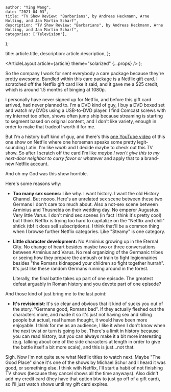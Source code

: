 
    author: "Ying Wang",
    date: "2021-04-03",
    title: "TV Show Review: "Barbarians", by Andreas Heckmann, Arne Nolting, and Jan Martin Scharf",
    description: "TV Show Review: "Barbarians", by Andreas Heckmann, Arne Nolting, and Jan Martin Scharf",
    categories: ['Television'],
};

  title: article.title,
  description: article.description,
};

  <ArticleLayout article={article} theme="solarized" {...props} />
);

So the company I work for sent everybody a care package because they're pretty
awesome. Bundled within this care package is a Netflix gift card. I scratched
off the Netflix gift card like it said, and it gave me a $25 credit, which is
around 1.5 months of binging at 1080p.

I personally have never signed up for Netflix, and before this gift card
arrived, had never planned to. I'm a DVD kind of guy, I buy a DVD boxed set and
watch my DVDs using a USB-to-DVD player. I find Comcast screws with my Internet
too often, shows often jump ship because streaming is starting to segment based
on original content, and I don't like variety, enough in order to make that
tradeoff worth it for me.

But I'm a history buff kind of guy, and there's this [one YouTube
video](https://www.youtube.com/watch?v=ojC-zTXSAsY) of this one show on Netflix
where one horseman speaks some pretty legit-sounding Latin. I'm like _woah_ and
I decide maybe to check out this TV show. So after I scratch off the card I'm
like _maybe I won't give this to my next-door neighbor to curry favor or
whatever_ and apply that to a brand-new Netflix account.

And oh my God was this show horrible.

Here's some reasons why:

- **Too many sex scenes:** Like why. I want history. I want the old History
  Channel. But noooo. Here's an unrelated sex scene between these two Germans
  I don't care too much about. Also a not-sex scene between Arminius and
  Thusnelda on their wedding day. No emperor Augustus. Very little Varus. I
  don't mind sex scenes (in fact I think it's pretty cool) but I think Netflix
  is trying too hard to capitalize on the "Netflix and chill" shtick (tbf it
  does sell subscriptions). I think that'll be a common thing when I browse
  further Netflix categories. Like "Steamy" is one category.

- **Little character development:** No Arminius growing up in the Eternal
  City. No change of heart besides maybe two or three conversations between
  Arminius and Varus. No real organizing of the Germanic tribes or seeing how
  they prepare the ambush or train to fight legionnairies besides "the Romans
  kidnapped your children so fight together hurrah". It's just like these
  random Germans running around in the forest.

  Literally, the final battle takes up part of one episode. The greatest
  defeat arguably in Roman history and you devote part of one episode?

And those kind of just bring me to the last point:

- **It's revisionist:** It's so clear and obvious that it kind of sucks you
  out of the story. "Germans good, Romans bad". If they actually fleshed out
  the characters more, and made it so it's just not having sex and killing
  people but actual, real human thought, it would have been more enjoyable. I
  think for me as an audience, I like it when I don't know when the next twist
  or turn is going to be. There's a limit in history because you can read
  history, but you can always make it a bit more interesting (e.g. talking
  about one of the side characters at length in order to give the battle
  itself a bit more scale), and this is just...not that.

Sigh. Now I'm not quite sure what Netflix titles to watch next. Maybe "The Good
Place" since it's one of the shows by Michael Schur and I heard it was good, or
something else. I think with Netflix, I'll start a habit of not finishing TV
shows (because they cancel shows all the time anyways). Also didn't add my
credit card (they have that option btw to just go off of a gift card), so I'll
just watch shows until my gift card expires.
